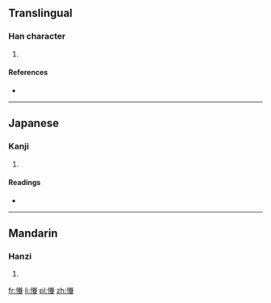 ==Translingual==

===Han character===
{{Han char|rn=61|rad=心|as=11|sn=14|four=|canj=心火手山 (PFQU), X心火手山 (XPFQU)}}

# {{defn|Han|sort=心11}}

====References====
* {{Han ref|kx=0401.120|dkj=11157|dj=0741.030|hdz=42347.010|uh=617B|ud=24955}}

----

==Japanese==

===Kanji===
{{ja-kanji|grade=|rs=心11}}

# {{defn|Japanese|sort=心11}}

====Readings====
* {{ja-readings|on=[[けん]] (ken)|kun=[[かえりみる]] (kaerimiru)}}

----

==Mandarin==

===Hanzi===
{{cmn-hanzi|pin=[[juàn]] ([[juan4]])|wg=chüan<sup>4</sup>}}

# {{defn|Mandarin|sort=心11}}

[[fr:慻]]
[[li:慻]]
[[pl:慻]]
[[zh:慻]]